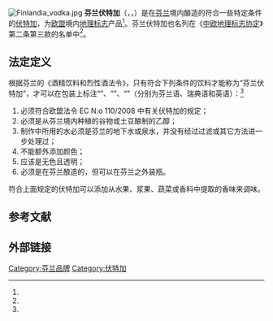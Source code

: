 [[File:Finlandia_vodka.jpg|thumb]]
'''芬兰伏特加'''（{{lang-fi|Suomalainen Vodka}}，{{lang-sv|Finsk Vodka}}，{{lang-en|Vodka of
Finland}}）是在[[芬兰|芬兰]]境内酿造的符合一些特定条件的[[伏特加|伏特加]]，为[[欧盟|欧盟]]境内[[地理标志|地理标志]]产品<ref name="EC110/2008"/>。芬兰伏特加也名列在《[[中欧地理标志协定|中欧地理标志协定]]》第二条第三款的名单中<ref name="中欧协定"/>。

== 法定定义 ==
根据芬兰的《酒精饮料和烈性酒法令》，只有符合下列条件的饮料才能称为“芬兰伏特加”，才可以在包装上标注“{{lang|fi|Suomalainen Vodka}}”、“{{lang|sv|Finsk Vodka}}”、“{{lang|en|Vodka of Finland}}”（分别为芬兰语、瑞典语和英语）：<ref name="asetus"/>
# 必须符合欧盟法令 EC N:o 110/2008 中有关伏特加的规定；
# 必须是从芬兰境内种植的谷物或土豆酿制的乙醇；
# 制作中所用的水必须是芬兰的地下水或泉水，并没有经过过滤或其它方法进一步处理过；
# 不能额外添加颜色；
# 应该是无色且透明；
# 必须是在芬兰酿造的，但可以在芬兰之外装瓶。

符合上面规定的伏特加可以添加从水果、浆果、蔬菜或香料中提取的香味来调味。

== 参考文献 ==
{{Reflist|30em|refs=
<ref name="EC110/2008">{{cite web | url = https://eur-lex.europa.eu/legal-content/EN/TXT/HTML/?uri=CELEX:32008R0110&from=fi | title = REGULATION (EC) No 110/2008 OF THE EUROPEAN PARLIAMENT AND OF THE COUNCIL | language = en | publisher = eur-lex.europa.eu | date = 2008-01-15 | accessdate = 2020-10-01}}</ref>

<ref name="中欧协定">{{cite web | url = http://www.ciplawyer.cn/images/www/202009/21163738j0th.pdf | title = 中华人民共和国政府与欧洲联盟地理标志保护与合作协定 | language = zh | publisher =  | accessdate = 2020-10-01}}</ref>

<ref name="asetus">{{cite web | url = https://finlex.fi/fi/laki/ajantasa/1994/19941344 | title = Asetus alkoholijuomista ja väkiviinasta | language = fi | publisher = Finlex | date = 1994-12-22 | accessdate = 2020-10-01 | archive-date = 2021-05-06 | archive-url = https://web.archive.org/web/20210506000910/https://www.finlex.fi/fi/laki/ajantasa/1994/19941344 | dead-url = no }}</ref>
}}

== 外部链接 ==
{{commonscat|Vodka of Finland}}

[[Category:芬兰品牌|Category:芬兰品牌]]
[[Category:伏特加|Category:伏特加]]